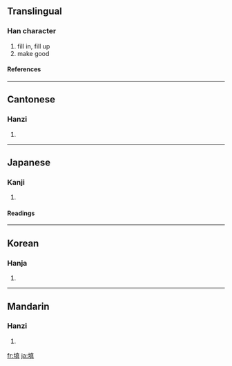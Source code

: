{{see|塡}}

==Translingual==
===Han character===
{{Han char|rn=32|rad=土|as=10|sn=13|four=4118<sub>1</sub>|canj=土十月金 (GJBC)|ids=⿰[[土]][[真]]}}
# fill in, fill up
# make good
====References====
{{Han ref|kx=0236.341|hdz=10470.100|uh=586B|ud=22635|bh=B6F1|bd=46833}}
----

==Cantonese==
===Hanzi===
{{yue-hanzi|jyut=|y=tin4}}
# {{defn|Cantonese}}
----
==Japanese==
===Kanji===
{{ja-kanji|grade=|rs=土10}}
# {{defn|Japanese}} 
====Readings====
{{ja-readings|on=[[てん]] (ten), [[ちん]] (chin)|kun=[[ふさぐ]] (fusagu), [[うずめる]] (uzumeru)}}
----
==Korean==
===Hanja===
{{ko-hanja|hangeul=[[전]], [[진]]|rv=jeon, jin|mr=chŏn, chin}}
# {{defn|Korean}}
----
==Mandarin==
===Hanzi===
{{cmn-hanzi|pin=[[chǎng]] ([[chang3]]), [[tián]] ([[tian2]])|wg=ch'ang<sup>3</sup>, t'ien<sup>2</sup>}}
# {{defn|Mandarin}}

[[fr:填]]
[[ja:填]]
